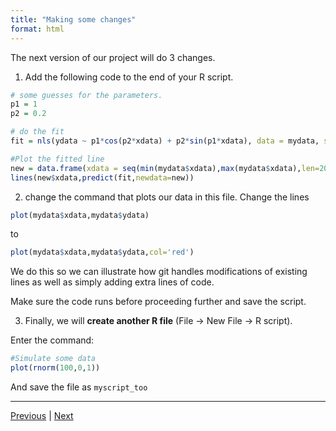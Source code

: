 ```yaml
---
title: "Making some changes"
format: html
---
```


The next version of our project will do 3 changes. 

1. Add the following code to the end of your R script.

```r
# some guesses for the parameters.
p1 = 1
p2 = 0.2

# do the fit
fit = nls(ydata ~ p1*cos(p2*xdata) + p2*sin(p1*xdata), data = mydata, start = list(p1=p1,p2=p2))

#Plot the fitted line
new = data.frame(xdata = seq(min(mydata$xdata),max(mydata$xdata),len=200))
lines(new$xdata,predict(fit,newdata=new))

```

2.  change the command that plots our data in this file. Change the lines

```r
plot(mydata$xdata,mydata$ydata)
```

to

```r
plot(mydata$xdata,mydata$ydata,col='red')
```

We do this so we can illustrate how git handles modifications of existing lines as well as simply adding extra lines of code.

Make sure the code runs before proceeding further and save the script. 

3. Finally, we will **create another R file** (File -> New File -> R script).

Enter the command:

```r
#Simulate some data
plot(rnorm(100,0,1))
```
And save the file as `myscript_too`


***

[Previous](./version_control.md) | [Next](./commit.md)
